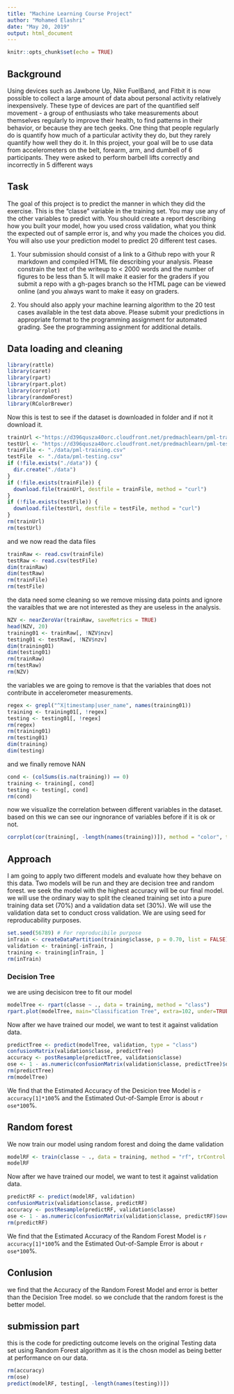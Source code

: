 ---
title: "Machine Learning Course Project"
author: "Mohamed Elashri"
date: "May 20, 2019"
output: html_document
---

```{r setup, include=FALSE}
knitr::opts_chunk$set(echo = TRUE)
```

## Background

Using devices such as Jawbone Up, Nike FuelBand, and Fitbit it is now possible to collect a large amount of data about personal activity relatively inexpensively. These type of devices are part of the quantified self movement - a group of enthusiasts who take measurements about themselves regularly to improve their health, to find patterns in their behavior, or because they are tech geeks. One thing that people regularly do is quantify how much of a particular activity they do, but they rarely quantify how well they do it. In this project, your goal will be to use data from accelerometers on the belt, forearm, arm, and dumbell of 6 participants. They were asked to perform barbell lifts correctly and incorrectly in 5 different ways


## Task

The goal of this project is to predict the manner in which they did the exercise. This is the "classe" variable in the training set. You may use any of the other variables to predict with. You should create a report describing how you built your model, how you used cross validation, what you think the expected out of sample error is, and why you made the choices you did. You will also use your prediction model to predict 20 different test cases.  

1. Your submission should consist of a link to a Github repo with your R markdown and compiled HTML file describing your analysis. Please constrain the text of the writeup to < 2000 words and the number of figures to be less than 5. It will make it easier for the graders if you submit a repo with a gh-pages branch so the HTML page can be viewed online (and you always want to make it easy on graders.

2. You should also apply your machine learning algorithm to the 20 test cases available in the test data above. Please submit your predictions in appropriate format to the programming assignment for automated grading. See the programming assignment for additional details.  



## Data loading and cleaning

```{r}
library(rattle)
library(caret)
library(rpart)
library(rpart.plot)
library(corrplot)
library(randomForest)
library(RColorBrewer)

```



Now this is test to see if the dataset is downloaded in folder and if not it download it.
```{r}
trainUrl <-"https://d396qusza40orc.cloudfront.net/predmachlearn/pml-training.csv"
testUrl <- "https://d396qusza40orc.cloudfront.net/predmachlearn/pml-testing.csv"
trainFile <- "./data/pml-training.csv"
testFile  <- "./data/pml-testing.csv"
if (!file.exists("./data")) {
  dir.create("./data")
}
if (!file.exists(trainFile)) {
  download.file(trainUrl, destfile = trainFile, method = "curl")
}
if (!file.exists(testFile)) {
  download.file(testUrl, destfile = testFile, method = "curl")
}
rm(trainUrl)
rm(testUrl)

```


and we now read the data files 

```{r}
trainRaw <- read.csv(trainFile)
testRaw <- read.csv(testFile)
dim(trainRaw)
dim(testRaw)
rm(trainFile)
rm(testFile)

```

the data need some cleaning so we remove missing data points and ignore the varaibles that we are not interested as they are useless in the analysis. 

```{r}
NZV <- nearZeroVar(trainRaw, saveMetrics = TRUE)
head(NZV, 20)
training01 <- trainRaw[, !NZV$nzv]
testing01 <- testRaw[, !NZV$nzv]
dim(training01)
dim(testing01)
rm(trainRaw)
rm(testRaw)
rm(NZV)

```

the variables we are going to remove is that the variables that does not contribute in accelerometer measurements.

```{r}
regex <- grepl("^X|timestamp|user_name", names(training01))
training <- training01[, !regex]
testing <- testing01[, !regex]
rm(regex)
rm(training01)
rm(testing01)
dim(training)
dim(testing)

```

and we finally remove NAN

```{r}
cond <- (colSums(is.na(training)) == 0)
training <- training[, cond]
testing <- testing[, cond]
rm(cond)

```

now we visualize the correlation between different variables in the dataset. based on this we can see our ingnorance of variables before if it is ok or not. 

```{r}
corrplot(cor(training[, -length(names(training))]), method = "color", tl.cex = 0.5)

```

## Approach 

I am going to apply two different models and evaluate how they behave on this data. Two models will be run and they are decision tree and random forest. we seek the model with the highest accuracy will be our final model. we will use the ordinary way to split the cleaned training set into a pure training data set (70%) and a validation data set (30%). We will use the validation data set to conduct cross validation. We are using seed for reproducability purposes. 

```{r}
set.seed(56789) # For reproducibile purpose
inTrain <- createDataPartition(training$classe, p = 0.70, list = FALSE)
validation <- training[-inTrain, ]
training <- training[inTrain, ]
rm(inTrain)

```


### Decision Tree  


we are using decisicon tree to fit our model 

```{r}
modelTree <- rpart(classe ~ ., data = training, method = "class")
rpart.plot(modelTree, main="Classification Tree", extra=102, under=TRUE, faclen=0)


```

Now after we have trained our model, we want to test it against validation data. 

```{r}
predictTree <- predict(modelTree, validation, type = "class")
confusionMatrix(validation$classe, predictTree)
accuracy <- postResample(predictTree, validation$classe)
ose <- 1 - as.numeric(confusionMatrix(validation$classe, predictTree)$overall[1])
rm(predictTree)
rm(modelTree)

```

We find that the  Estimated Accuracy of the Desicion tree Model is `r accuracy[1]*100`% and the Estimated Out-of-Sample Error is about `r ose*100`%.  

## Random forest

We now train our model using random forest and doing the dame validation 

```{r}
modelRF <- train(classe ~ ., data = training, method = "rf", trControl = trainControl(method = "cv", 5), ntree = 250)
modelRF

```


Now after we have trained our model, we want to test it against validation data. 

```{r}
predictRF <- predict(modelRF, validation)
confusionMatrix(validation$classe, predictRF)
accuracy <- postResample(predictRF, validation$classe)
ose <- 1 - as.numeric(confusionMatrix(validation$classe, predictRF)$overall[1])
rm(predictRF)

```

We find that the  Estimated Accuracy of the Random Forest Model is `r accuracy[1]*100`% and the Estimated Out-of-Sample Error is about `r ose*100`%.  

## Conlusion 

we find that the Accuracy of the Random Forest Model and error is better than the Decision Tree model. so we conclude that the random forest is the better model. 

## submission part 

this is the code for predicting outcome levels on the original Testing data set using Random Forest algorithm as it is the chosn model as being better at performance on our data. 

```{r}
rm(accuracy)
rm(ose)
predict(modelRF, testing[, -length(names(testing))])

```

